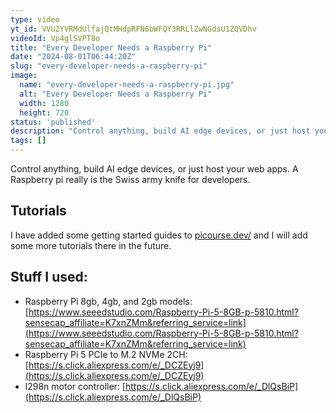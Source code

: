 ```yaml
---
type: video
yt_id: VVU2YVRMdUlfajQtMHdpRFN6bWFQY3RRLlZwNGdsU1ZQVDhv
videoId: Vp4glSVPT8o
title: "Every Developer Needs a Raspberry Pi"
date: "2024-08-01T06:44:20Z"
slug: "every-developer-needs-a-raspberry-pi"
image: 
  name: "every-developer-needs-a-raspberry-pi.jpg"
  alt: "Every Developer Needs a Raspberry Pi"
  width: 1280
  height: 720
status: 'published'
description: "Control anything, build AI edge devices, or just host your web apps. A Raspberry pi really is the Swiss army knife for developers."
tags: []
---
```



Control anything, build AI edge devices, or just host your web apps. A Raspberry pi really is the Swiss army knife for developers. 

## Tutorials

I have added some getting started guides to [picourse.dev/](https://www.picourse.dev/) and I will add some more tutorials there in the future.

## Stuff I used:

* Raspberry Pi 8gb, 4gb, and 2gb models: [https://www.seeedstudio.com/Raspberry-Pi-5-8GB-p-5810.html?sensecap_affiliate=K7xnZMm&referring_service=link](https://www.seeedstudio.com/Raspberry-Pi-5-8GB-p-5810.html?sensecap_affiliate=K7xnZMm&referring_service=link)
* Raspberry Pi 5 PCIe to M.2 NVMe 2CH: [https://s.click.aliexpress.com/e/_DCZEyj9](https://s.click.aliexpress.com/e/_DCZEyj9)
* l298n motor controller: [https://s.click.aliexpress.com/e/_DlQsBiP](https://s.click.aliexpress.com/e/_DlQsBiP)
